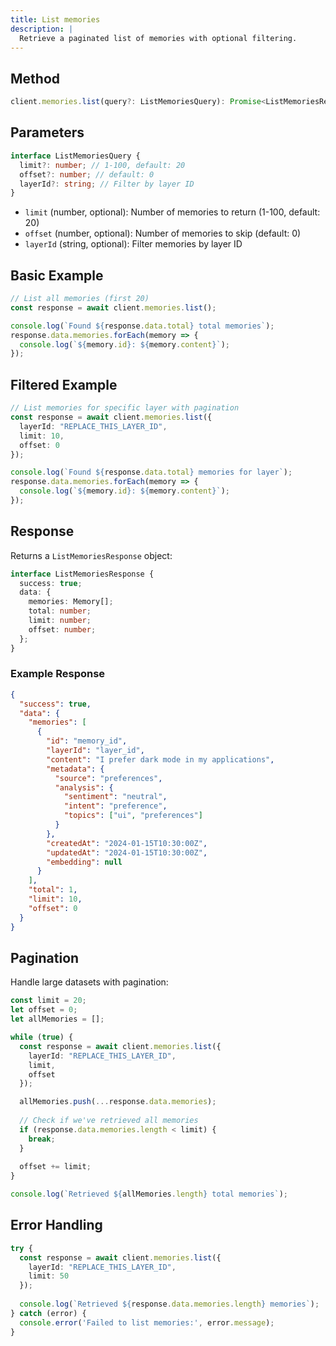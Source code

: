```yaml
---
title: List memories
description: |
  Retrieve a paginated list of memories with optional filtering.
---
```


## Method

```typescript
client.memories.list(query?: ListMemoriesQuery): Promise<ListMemoriesResponse>
```

## Parameters

```typescript
interface ListMemoriesQuery {
  limit?: number; // 1-100, default: 20
  offset?: number; // default: 0
  layerId?: string; // Filter by layer ID
}
```

- `limit` (number, optional): Number of memories to return (1-100, default: 20)
- `offset` (number, optional): Number of memories to skip (default: 0)
- `layerId` (string, optional): Filter memories by layer ID

## Basic Example

```typescript
// List all memories (first 20)
const response = await client.memories.list();

console.log(`Found ${response.data.total} total memories`);
response.data.memories.forEach(memory => {
  console.log(`${memory.id}: ${memory.content}`);
});
```

## Filtered Example

```typescript
// List memories for specific layer with pagination
const response = await client.memories.list({
  layerId: "REPLACE_THIS_LAYER_ID",
  limit: 10,
  offset: 0
});

console.log(`Found ${response.data.total} memories for layer`);
response.data.memories.forEach(memory => {
  console.log(`${memory.id}: ${memory.content}`);
});
```

## Response

Returns a `ListMemoriesResponse` object:

```typescript
interface ListMemoriesResponse {
  success: true;
  data: {
    memories: Memory[];
    total: number;
    limit: number;
    offset: number;
  };
}
```

### Example Response

```json
{
  "success": true,
  "data": {
    "memories": [
      {
        "id": "memory_id",
        "layerId": "layer_id",
        "content": "I prefer dark mode in my applications",
        "metadata": {
          "source": "preferences",
          "analysis": {
            "sentiment": "neutral",
            "intent": "preference",
            "topics": ["ui", "preferences"]
          }
        },
        "createdAt": "2024-01-15T10:30:00Z",
        "updatedAt": "2024-01-15T10:30:00Z",
        "embedding": null
      }
    ],
    "total": 1,
    "limit": 10,
    "offset": 0
  }
}
```

## Pagination

Handle large datasets with pagination:

```typescript
const limit = 20;
let offset = 0;
let allMemories = [];

while (true) {
  const response = await client.memories.list({
    layerId: "REPLACE_THIS_LAYER_ID",
    limit,
    offset
  });

  allMemories.push(...response.data.memories);
  
  // Check if we've retrieved all memories
  if (response.data.memories.length < limit) {
    break;
  }
  
  offset += limit;
}

console.log(`Retrieved ${allMemories.length} total memories`);
```

## Error Handling

```typescript
try {
  const response = await client.memories.list({
    layerId: "REPLACE_THIS_LAYER_ID",
    limit: 50
  });
  
  console.log(`Retrieved ${response.data.memories.length} memories`);
} catch (error) {
  console.error('Failed to list memories:', error.message);
}
``` 